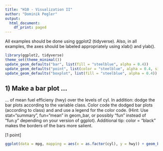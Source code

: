 ```yaml
---
title: "H10 - Visualization II"
author: "Dominik Pegler"
output:
  html_document:
    df_print: paged
---
```


All examples should be done using ggplot2 (tidyverse). Also, in all examples, the axes should be labeled appropriately using xlab() and ylab().

```r
library(ggplot2, tidyverse)
theme_set(theme_minimal())
update_geom_defaults("bar", list(fill = "steelblue", alpha = 0.4))
update_geom_defaults("point", list(color = "steelblue", alpha = 0.4, size = 2.6))
update_geom_defaults("boxplot", list(fill = "steelblue", alpha = 0.4))
```


## 1) Make a bar plot ...

... of mean fuel efficieny (hwy) over the levels of cyl. In addition: dodge the bar plots according to the variable class. Color code the dodged bar plots  (according to class) and and use a legend for the color code. (Hint: Use stat="summary", fun="mean" in geom_bar, or possibly "fun" instead of "fun.y" depending on your version of ggplot). Additional tip: color = "black" makes the borders of the bars more salient. 

[1 point]

```r
ggplot(data = mpg, mapping = aes(x = as.factor(cyl), y = hwy)) + geom_bar(stat="summary", fun="mean", color="black") + xlab("Number of cylinders") + ylab("miles per gallon (highway)")
```
